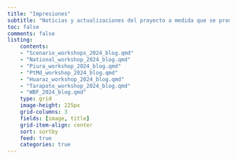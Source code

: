 ```yaml
---
title: "Impresiones"
subtitle: "Noticias y actualizaciones del proyecto a medida que se producen"
toc: false
comments: false
listing:
    contents: 
    - "Scenario_workshops_2024_blog.qmd"
    - "National_workshop_2024_blog.qmd"
    - "Piura_workshop_2024_blog.qmd"
    - "PtMd_workshop_2024_blog.qmd"
    - "Huaraz_workshop_2024_blog.qmd"
    - "Tarapoto_workshop_2024_blog.qmd"
    - "WBF_2024_blog.qmd"
    type: grid
    image-height: 225px
    grid-columns: 3
    fields: [image, title]
    grid-item-align: center
    sort: sortby
    feed: true
    categories: true
---
```





